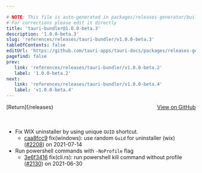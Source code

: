```yaml
---

# NOTE: This file is auto-generated in packages/releases-generator/build.ts
# For corrections please edit it directly
title: 'tauri-bundler@1.0.0-beta.3'
description: '1.0.0-beta.3'
slug: 'references/releases/tauri-bundler/v1.0.0-beta.3'
tableOfContents: false
editUrl: 'https://github.com/tauri-apps/tauri-docs/packages/releases-generator/build.ts'
pagefind: false
prev:
   link: 'references/releases/tauri-bundler/v1.0.0-beta.2'
   label: '1.0.0-beta.2'
next:
   link: 'references/releases/tauri-bundler/v1.0.0-beta.4'
   label: 'v1.0.0-beta.4'
---
```


			

<ReleaseSidebar slug="references/releases/tauri-bundler"  packageName="tauri-bundler" />

<div style="margin-bottom:3rem; display: flex; justify-content: space-between; align-items: center"><span>[Return](/releases)</span><span><a href="https://github.com/tauri-apps/tauri/releases/tag/tauri-bundler-v1.0.0-beta.3">View on GitHub</a></span></div>

- Fix WIX uninstaller by using unique `GUID` shortcut.
  - [caa8fcc9](https://www.github.com/tauri-apps/tauri/commit/caa8fcc93e5b56dacf042b9e7c6e7c56a1609310) fix(windows): use random `Guid` for uninstaller (wix) ([#2208](https://www.github.com/tauri-apps/tauri/pull/2208)) on 2021-07-14
- Run powershell commands with `-NoProfile` flag
  - [3e6f3416](https://www.github.com/tauri-apps/tauri/commit/3e6f34160deab4f774d90aba28122e5b6b6f9db2) fix(cli.rs): run powershell kill command without profile ([#2130](https://www.github.com/tauri-apps/tauri/pull/2130)) on 2021-06-30

